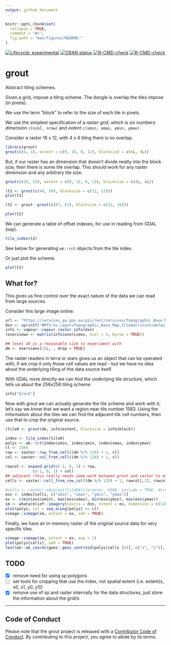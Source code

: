 ```yaml
---
output: github_document
---
```



<!-- README.md is generated from README.Rmd. Please edit that file -->

```r
knitr::opts_chunk$set(
  collapse = TRUE,
  comment = "#>",
  fig.path = "man/figures/README-"
)
```

<!-- badges: start -->
[![Lifecycle: experimental](https://img.shields.io/badge/lifecycle-experimental-orange.svg)](https://www.tidyverse.org/lifecycle/#experimental)
[![CRAN status](https://www.r-pkg.org/badges/version/grout)](https://CRAN.R-project.org/package=grout)
[![R-CMD-check](https://github.com/hypertidy/grout/workflows/R-CMD-check/badge.svg)](https://github.com/hypertidy/grout/actions)
[![R-CMD-check](https://github.com/hypertidy/grout/actions/workflows/R-CMD-check.yaml/badge.svg)](https://github.com/hypertidy/grout/actions/workflows/R-CMD-check.yaml)
<!-- badges: end -->
  
# grout

Abstract tiling schemes. 

Given a grid, impose a tiling scheme. The dangle is overlap the tiles impose (in pixels). 

We use the term "block" to refer to the size of each tile in pixels. 

We use the simplest specification of a *raster grid*, which is six numbers: *dimension* `c(ncol, nrow)` and *extent* `c(xmin, xmax, ymin, ymax)`. 

Consider a raster 16 x 12, with 4 x 4 tiling there is no overlap. 

```r
library(grout)
grout(c(4, 4), extent = c(0, 16, 0, 12), blocksize = c(4L, 4L))

```

But, if our raster has an dimension that doesn't divide neatly into the block size, 
then there is some tile overlap. This should work for any raster dimension and any arbitrary tile size. 


```r
grout(c(15, 13), extent = c(0, 15, 0, 13), blocksize = c(4L, 4L))

```


```r
(t1 <- grout(c(44, 30), blocksize = c(12, 12)))
plot(t1)

(t2 <- grout::grout(c(87, 61), blocksize = c(12, 16)))

plot(t2)
```

We can generate a table of offset indexes, for use in reading from GDAL (say). 

```r
tile_index(t2)
```

See below for generating `wk::rct` objects from the tile index. 


Or just plot the scheme. 

```r
plot(t1)
```

## What for? 

This gives us fine control over the exact nature of the data we can read from large sources. 

Consider this large image online: 

```r
url <- "https://services.ga.gov.au/gis/rest/services/Topographic_Base_Map/MapServer/WMTS/1.0.0/WMTSCapabilities.xml,layer=Topographic_Base_Map,tilematrixset=default028mm"
dsn <- sprintf("WMTS:%s,layer=Topographic_Base_Map,tilematrixset=default028mm", url)
info <- vapour::vapour_raster_info(dsn)
(overviews <- matrix(info$overviews, ncol = 2, byrow = TRUE))

## level 16 is a reasonable size to experiment with
dm <- overviews[16L, , drop = TRUE]

```

The raster readers in terra or stars gives us an object that can be operated with, if we crop it only those 
cell values are read - but we have no idea about the underlying tiling of the data source itself. 

With GDAL more directly we can find the underlying tile structure, which tells us about the 256x256 tiling
scheme. 

```r
info["block"]
```

Now with grout we can actually generate the tile scheme and work with it, let's say we know that we want a region near tile number 1583. Using the information about the tiles we can find the adjacent tile cell numbers, then use that to crop the original source. 


```r
(tile0 <- grout(dm, info$extent, blocksize = info$block))

index <- tile_index(tile0)
polys <- wk::rct(index$xmin, index$ymin, index$xmax, index$ymax)
cl <- 1584
row <- vaster::row_from_cell((dm %/% 128) + 1, cl)
col <- vaster::col_from_cell((dm %/% 128) + 1, cl)

rowcol <- expand.grid(c(-1, 0, 1) + row, 
            c(-1, 0, 1) + col)
## adjacent (this really needs some work between grout and vaster to make it obvious and easy)
cells <- vaster::cell_from_row_col((dm %/% 128) + 1, rowcol[,1], rowcol[,2])

#cells <- raster::adjacent(tile0$tileraster, 6500, include = TRUE, directions = 8)[, "to"]
exs <- index[cells, c("xmin", "xmax", "ymin", "ymax")]
ex <- c(min(exs$xmin), max(exs$xmax), min(exs$ymin), max(exs$ymax))
im <- whatarelief::imagery(source = dsn, extent = ex, dimension = c(128, 128) * 3, projection = info$projection)
plot(polys, col = seq_along(polys) == cl)
ximage::ximage(im, extent = ex, add = TRUE)


```

Finally, we have an in-memory raster of the original source data for very specific tiles. 

```r
ximage::ximage(im, extent = ex, asp = 1)
plot(polys[cells], add = TRUE)
text(wk::wk_coords(geos::geos_centroid(polys[cells ]))[, c("x", "y")], lab = cells, col = "firebrick", cex = 1.5)
```

## TODO

- [x] remove need for using sp polygons
- [ ] set tools for cropping that use the index, not spatial extent (i.e. extent(x, x0, x1, y0, y1))
- [x] remove use of sp and raster internally for the data structures, just store the information about the grid/s


---


## Code of Conduct
  
Please note that the grout project is released with a [Contributor Code of Conduct](https://contributor-covenant.org/version/2/0/CODE_OF_CONDUCT.html). By contributing to this project, you agree to abide by its terms.
